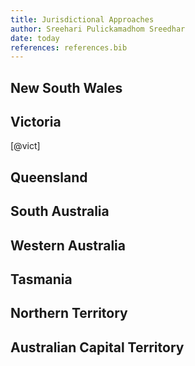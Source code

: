 ```yaml
---
title: Jurisdictional Approaches
author: Sreehari Pulickamadhom Sreedhar
date: today
references: references.bib
---
```


## New South Wales

## Victoria

[@vict]

## Queensland

## South Australia

## Western Australia

## Tasmania

## Northern Territory

## Australian Capital Territory
